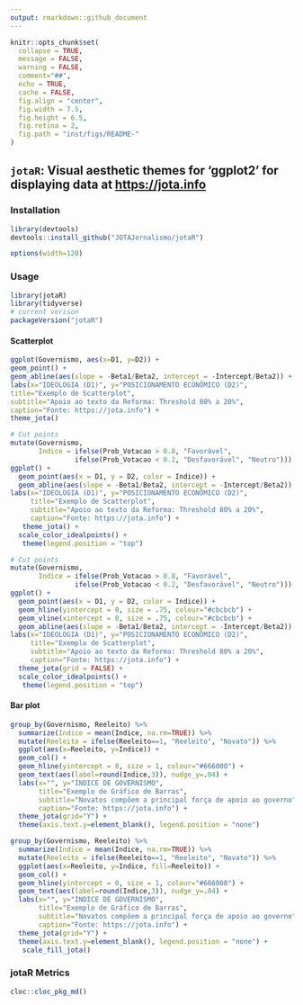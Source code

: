 ```yaml
---
output: rmarkdown::github_document
---
```


```r
knitr::opts_chunk$set(
  collapse = TRUE,
  message = FALSE,
  warning = FALSE,
  comment="##",
  echo = TRUE,
  cache = FALSE,
  fig.align = "center",
  fig.width = 7.5,
  fig.height = 6.5,
  fig.retina = 2,
  fig.path = "inst/figs/README-"
)
```


## `jotaR`: Visual aesthetic themes for 'ggplot2' for displaying data at <https://jota.info> 

### Installation

```r
library(devtools)
devtools::install_github("JOTAJornalismo/jotaR")
```

```r
options(width=120)
```


### Usage

```r
library(jotaR)
library(tidyverse)
# current verison
packageVersion("jotaR")
```

#### Scatterplot
```r
ggplot(Governismo, aes(x=D1, y=D2)) +
geom_point() +
geom_abline(aes(slope = -Beta1/Beta2, intercept = -Intercept/Beta2)) +
labs(x="IDEOLOGIA (D1)", y="POSICIONAMENTO ECONÔMICO (D2)",
title="Exemplo de Scatterplot",
subtitle="Apoio ao texto da Reforma: Threshold 80% a 20%",
caption="Fonte: https://jota.info") +
theme_jota()
```


```r
# Cut points 
mutate(Governismo, 
       Indice = ifelse(Prob_Votacao > 0.8, "Favorável",
                ifelse(Prob_Votacao < 0.2, "Desfavorável", "Neutro"))) %>%
ggplot() +
  geom_point(aes(x = D1, y = D2, color = Indice)) +
  geom_abline(aes(slope = -Beta1/Beta2, intercept = -Intercept/Beta2)) +
labs(x="IDEOLOGIA (D1)", y="POSICIONAMENTO ECONÔMICO (D2)",
     title="Exemplo de Scatterplot",
     subtitle="Apoio ao texto da Reforma: Threshold 80% a 20%",
     caption="Fonte: https://jota.info") +
   theme_jota() + 
  scale_color_idealpoints() +
   theme(legend.position = "top")
```

```r
# Cut points 
mutate(Governismo, 
       Indice = ifelse(Prob_Votacao > 0.8, "Favorável",
                ifelse(Prob_Votacao < 0.2, "Desfavorável", "Neutro"))) %>%
ggplot() +
  geom_point(aes(x = D1, y = D2, color = Indice)) +
  geom_hline(yintercept = 0, size = .75, colour="#cbcbcb") +
  geom_vline(xintercept = 0, size = .75, colour="#cbcbcb") +
  geom_abline(aes(slope = -Beta1/Beta2, intercept = -Intercept/Beta2)) +
labs(x="IDEOLOGIA (D1)", y="POSICIONAMENTO ECONÔMICO (D2)",
     title="Exemplo de Scatterplot",
     subtitle="Apoio ao texto da Reforma: Threshold 80% a 20%",
     caption="Fonte: https://jota.info") +
  theme_jota(grid = FALSE) + 
  scale_color_idealpoints() +
   theme(legend.position = "top")
```



#### Bar plot 
```r
group_by(Governismo, Reeleito) %>%
  summarize(Indice = mean(Indice, na.rm=TRUE)) %>%
  mutate(Reeleito = ifelse(Reeleito==1, "Reeleito", "Novato")) %>%
  ggplot(aes(x=Reeleito, y=Indice)) +
  geom_col() +
  geom_hline(yintercept = 0, size = 1, colour="#666000") +
  geom_text(aes(label=round(Indice,3)), nudge_y=.04) +
  labs(x="", y="ÍNDICE DE GOVERNISMO",
       title="Exemplo de Gráfico de Barras",
       subtitle="Novatos compõem a principal força de apoio ao governo",
       caption="Fonte: https://jota.info") +
  theme_jota(grid="Y") +
  theme(axis.text.y=element_blank(), legend.position = "none")
```


```r
group_by(Governismo, Reeleito) %>%
  summarize(Indice = mean(Indice, na.rm=TRUE)) %>%
  mutate(Reeleito = ifelse(Reeleito==1, "Reeleito", "Novato")) %>%
  ggplot(aes(x=Reeleito, y=Indice, fill=Reeleito)) +
  geom_col() +
  geom_hline(yintercept = 0, size = 1, colour="#666000") +
  geom_text(aes(label=round(Indice,3)), nudge_y=.04) +
  labs(x="", y="ÍNDICE DE GOVERNISMO",
       title="Exemplo de Gráfico de Barras",
       subtitle="Novatos compõem a principal força de apoio ao governo",
       caption="Fonte: https://jota.info") +
  theme_jota(grid="Y") +
  theme(axis.text.y=element_blank(), legend.position = "none") +
   scale_fill_jota()
```



### jotaR Metrics
```r
cloc::cloc_pkg_md()
```


